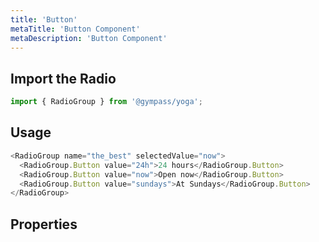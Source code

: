 ```yaml
---
title: 'Button'
metaTitle: 'Button Component'
metaDescription: 'Button Component'
---
```


## Import the Radio

```javascript
import { RadioGroup } from '@gympass/yoga';
```

## Usage

```javascript reactLive=true
<RadioGroup name="the_best" selectedValue="now">
  <RadioGroup.Button value="24h">24 hours</RadioGroup.Button>
  <RadioGroup.Button value="now">Open now</RadioGroup.Button>
  <RadioGroup.Button value="sundays">At Sundays</RadioGroup.Button>
</RadioGroup>
```

## Properties

<PropsTable component="RadioGroup" />
